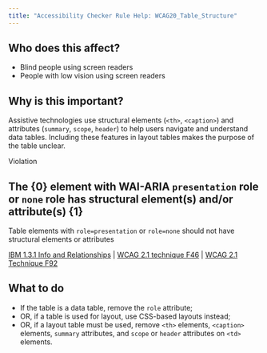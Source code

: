 ```yaml
---
title: "Accessibility Checker Rule Help: WCAG20_Table_Structure"
---
```


<div className="toolHelp">
<Row>
<Column colLg={5} colMd={3} colSm={4} className="toolLeft">

## Who does this affect?

* Blind people using screen readers
* People with low vision using screen readers

## Why is this important?

Assistive technologies use structural elements (`<th>`, `<caption>`) and attributes (`summary`, `scope`, `header`) to help users navigate and understand data tables. Including these features in layout tables makes the purpose of the table unclear.

</Column>
<Column colLg={11} colMd={5} colSm={4} className="toolMain">

<div className="level-violation">
Violation
</div>

## The {0} element with WAI-ARIA `presentation` role or `none` role has structural element(s) and/or attribute(s) {1}
Table elements with `role=presentation` or `role=none` should not have structural elements or attributes

[IBM 1.3.1 Info and Relationships](https://www.ibm.com/able/guidelines/ci162/info_and_relationships.html) | [WCAG 2.1 technique F46](https://www.w3.org/WAI/WCAG21/Techniques/failures/F46.html) | [WCAG 2.1 Technique F92](https://www.w3.org/WAI/WCAG21/Techniques/failures/F92.html)

<div id="elementLocation">
</div>

## What to do

 * If the table is a data table, remove the `role` attribute;
 * OR, if a table is used for layout, use CSS-based layouts instead;
 * OR, if a layout table must be used, remove `<th>` elements, `<caption>` elements, `summary` attributes, and `scope` or `header` attributes on `<td>` elements.

</Column>
</Row>
</div>


